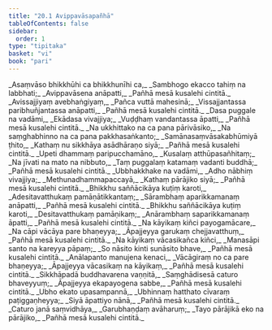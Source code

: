 ```yaml
---
title: "20.1 Avippavāsapañhā"
tableOfContents: false
sidebar:
  order: 1
type: "tipitaka"
basket: "vi"
book: "pari"
---
```



<DynamicBreadcrumb />

<Division number="479" book="pari">

<Paragraph number="2342" type="verses" book="pari">
_Asaṃvāso bhikkhūhi ca bhikkhunīhi ca,_  
_Sambhogo ekacco tahiṃ na labbhati;_  
_Avippavāsena anāpatti,_  
_Pañhā mesā kusalehi cintitā._  

</Paragraph>

<Paragraph number="2343" type="verses" book="pari">
_Avissajjiyaṃ avebhaṅgiyaṃ,_  
_Pañca vuttā mahesinā;_  
_Vissajjantassa paribhuñjantassa anāpatti,_  
_Pañhā mesā kusalehi cintitā._  

</Paragraph>

<Paragraph number="2344" type="verses" book="pari">
_Dasa puggale na vadāmi,_  
_Ekādasa vivajjiya;_  
_Vuḍḍhaṃ vandantassa āpatti,_  
_Pañhā mesā kusalehi cintitā._  

</Paragraph>

<Paragraph number="2345" type="verses" book="pari">
_Na ukkhittako na ca pana pārivāsiko,_  
_Na saṃghabhinno na ca pana pakkhasaṅkanto;_  
_Samānasaṃvāsakabhūmiyā ṭhito,_  
_Kathaṃ nu sikkhāya asādhāraṇo siyā;_  
_Pañhā mesā kusalehi cintitā._  

</Paragraph>

<Paragraph number="2346" type="verses" book="pari">
_Upeti dhammaṃ paripucchamāno,_  
_Kusalaṃ atthūpasañhitaṃ;_  
_Na jīvati na mato na nibbuto,_  
_Taṃ puggalaṃ katamaṃ vadanti buddhā;_  
_Pañhā mesā kusalehi cintitā._  

</Paragraph>

<Paragraph number="2347" type="verses" book="pari">
_Ubbhakkhake na vadāmi,_  
_Adho nābhiṃ vivajjiya;_  
_Methunadhammapaccayā,_  
_Kathaṃ pārājiko siyā;_  
_Pañhā mesā kusalehi cintitā._  

</Paragraph>

<Paragraph number="2348" type="verses" book="pari">
_Bhikkhu saññācikāya kuṭiṃ karoti,_  
_Adesitavatthukaṃ pamāṇātikkantaṃ;_  
_Sārambhaṃ aparikkamanaṃ anāpatti,_  
_Pañhā mesā kusalehi cintitā._  

</Paragraph>

<Paragraph number="2349" type="verses" book="pari">
_Bhikkhu saññācikāya kuṭiṃ karoti,_  
_Desitavatthukaṃ pamāṇikaṃ;_  
_Anārambhaṃ saparikkamanaṃ āpatti,_  
_Pañhā mesā kusalehi cintitā._  

</Paragraph>

<Paragraph number="2350" type="verses" book="pari">
_Na kāyikaṃ kiñci payogamācare,_  
_Na cāpi vācāya pare bhaṇeyya;_  
_Āpajjeyya garukaṃ chejjavatthuṃ,_  
_Pañhā mesā kusalehi cintitā._  

</Paragraph>

<Paragraph number="2351" type="verses" book="pari">
_Na kāyikaṃ vācasikañca kiñci,_  
_Manasāpi santo na kareyya pāpaṃ;_  
_So nāsito kinti sunāsito bhave,_  
_Pañhā mesā kusalehi cintitā._  

</Paragraph>

<Paragraph number="2352" type="verses" book="pari">
_Anālapanto manujena kenaci,_  
_Vācāgiraṃ no ca pare bhaṇeyya;_  
_Āpajjeyya vācasikaṃ na kāyikaṃ,_  
_Pañhā mesā kusalehi cintitā._  

</Paragraph>

<Paragraph number="2353" type="verses" book="pari">
_Sikkhāpadā buddhavarena vaṇṇitā,_  
_Saṃghādisesā caturo bhaveyyuṃ;_  
_Āpajjeyya ekapayogena sabbe,_  
_Pañhā mesā kusalehi cintitā._  

</Paragraph>

<Paragraph number="2354" type="verses" book="pari">
_Ubho ekato upasampannā,_  
_Ubhinnaṃ hatthato cīvaraṃ paṭiggaṇheyya;_  
_Siyā āpattiyo nānā,_  
_Pañhā mesā kusalehi cintitā._  

</Paragraph>

<Paragraph number="2355" type="verses" book="pari">
_Caturo janā saṃvidhāya,_  
_Garubhaṇḍaṃ avāharuṃ;_  
_Tayo pārājikā eko na pārājiko,_  
_Pañhā mesā kusalehi cintitā._
</Paragraph>
</Division>